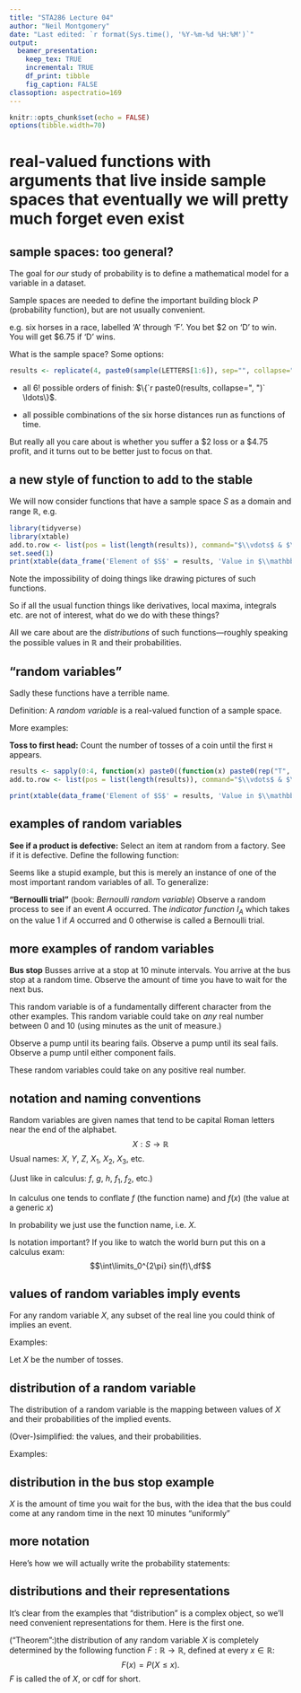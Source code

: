 ```yaml
---
title: "STA286 Lecture 04"
author: "Neil Montgomery"
date: "Last edited: `r format(Sys.time(), '%Y-%m-%d %H:%M')`"
output: 
  beamer_presentation:
    keep_tex: TRUE
    incremental: TRUE
    df_print: tibble
    fig_caption: FALSE
classoption: aspectratio=169
---
```


```r
knitr::opts_chunk$set(echo = FALSE)
options(tibble.width=70)
```

# real-valued functions with arguments that live inside sample spaces that eventually we will pretty much forget even exist

## sample spaces: too general?

The goal for *our* study of probability is to define a mathematical model for a variable in a dataset.

Sample spaces are needed to define the important building block $P$ (probability function), but are not usually convenient.

\pause e.g. six horses in a race, labelled 'A' through 'F'. You bet \$2 on 'D' to win. You will get \$6.75 if 'D' wins. 

\pause What is the sample space? Some options:

```r
results <- replicate(4, paste0(sample(LETTERS[1:6]), sep="", collapse=""))
```

* all 6! possible orders of finish: $\{`r  paste0(results, collapse=", ")` \ldots\}$.

* all possible combinations of the six horse distances run as functions of time.

\pause But really all you care about is whether you suffer a \$2 loss or a \$4.75 profit, and it turns out to be better just to focus on that.

## a new style of function to add to the stable

We will now consider functions that have a sample space $S$ as a domain and range $\mathbb{R}$, e.g.

```r
library(tidyverse)
library(xtable)
add.to.row <- list(pos = list(length(results)), command="$\\vdots$ & $\\vdots$ \\\\")
set.seed(1)
print(xtable(data_frame('Element of $S$' = results, 'Value in $\\mathbb{R}$' = ifelse(substr(results,1,1)=="D", 4.75, -2)), align = "ccc"), sanitize.colnames.function = function(x){x}, comment=FALSE, include.rownames = FALSE, add.to.row=add.to.row, )
```

\pause Note the impossibility of doing things like drawing pictures of such functions. 

So if all the usual function things like derivatives, local maxima, integrals etc. are not of interest, what do we do with these things?

\pause All we care about are the *distributions* of such functions---roughly speaking the possible values in $\mathbb{R}$ and their probabilities. 

## "random variables"

Sadly these functions have a terrible name.

Definition: A *random variable* is a real-valued function of a sample space. 

More examples:

**Toss to first head:** Count the number of tosses of a coin until the first `H` appears. 

```r
results <- sapply(0:4, function(x) paste0((function(x) paste0(rep("T", x), collapse = ""))(x), "H"))
add.to.row <- list(pos = list(length(results)), command="$\\vdots$ & $\\vdots$ \\\\")

print(xtable(data_frame('Element of $S$' = results, 'Value in $\\mathbb{R}$' = nchar(results)), align = "ccc"), sanitize.colnames.function = function(x){x}, comment=FALSE, include.rownames = FALSE, add.to.row=add.to.row, )
```

## examples of random variables

**See if a product is defective:** Select an item at random from a factory. See if it is defective. Define the following function:

\begin{table}[ht]
\centering
\begin{tabular}{cc}
  \hline
Element of $S$ & Value in $\mathbb{R}$ \\ 
  \hline
Defective &   1 \\ 
Not Defective & 0 \\ \hline
\end{tabular}
\end{table}

\pause Seems like a stupid example, but this is merely an instance of one of the most important random variables of all. To generalize:

**"Bernoulli trial"** (book: *Bernoulli random variable*) Observe a random process to see if an event $A$ occurred. The *indicator function* $I_A$ which takes on the value 1 if $A$ occurred and 0 otherwise is called a Bernoulli trial. 

## more examples of random variables

**Bus stop** Busses arrive at a stop at 10 minute intervals. You arrive at the bus stop at a random time. Observe the amount of time you have to wait for the next bus. 

\pause This random variable is of a fundamentally different character from the other examples. This random variable could take on *any* real number between 0 and 10 (using minutes as the unit of measure.)

\pause \textbf{Failure time(s)} Observe a pump until its bearing fails. Observe a pump until its seal fails. Observe a pump until either component fails. 

These random variables could take on any positive real number.

## notation and naming conventions

Random variables are given names that tend to be capital Roman letters near the end of the alphabet.
$$X: S \to \mathbb{R}$$
\pause Usual names: $X$, $Y$, $Z$, $X_1$, $X_2$, $X_3$, etc.

(Just like in calculus: $f$, $g$, $h$, $f_1$, $f_2$, etc.)

\pause In calculus one tends to conflate $f$ (the function name) and $f(x)$ (the value at a generic $x$)

In probability we just use the function name, i.e. $X$. 

\pause Is notation important? If you like to watch the world burn put this on a calculus exam:
$$\int\limits_0^{2\pi} sin(f)\,df$$

## values of random variables imply events

For any random variable $X$, any subset of the real line you could think of implies an event. 

Examples:

\textbf{Toss to first head:} Let $X$ be the number of tosses. 

\begin{table}[ht]
\centering
\begin{tabular}{cc}
  \hline
$X$ taking on any of these values & Implies this event \\ 
  \hline
\onslide<1->{ $X \in \{1\}$} &  \onslide<2->{$\{H\}$} \\ 
\onslide<3->{ $X \in [2,4]$} &  \onslide<4->{$\{TH, TTH, TTTH\}$} \\ 
\onslide<5->{ $X \in [2,4)$} &  \onslide<6->{$\{TH, TTH\}$} \\ 
\onslide<7->{ $X \in (-9, -3.2]$} &  \onslide<8->{$\emptyset$} \\ 
\onslide<9->{ $X \in [0.5, 1.3) \cup (\pi, \pi + 1)$} &  \onslide<10->{$\{H, TTTH\}$} \\ 
\onslide<10->{ $X \in [0, \infty)$} &  \onslide<11->{$S$} \\ \hline
\end{tabular}
\end{table}

## distribution of a random variable

The distribution of a random variable is the mapping between values of $X$ and their probabilities of the implied events. 

(Over-)simplified: the values, and their probabilities.

Examples:

\begin{table}[ht]
\centering
\begin{tabular}{cc}
  \hline
$X$ taking on any of these values & Probability \\ 
  \hline
\onslide<1->{ $X \in \{1\}$} &  \onslide<2->{$\frac{1}{2}$} \\ 
\onslide<3->{ $X \in [2,4]$} &  \onslide<4->{$\frac{1}{4} + \frac{1}{8} + \frac{1}{16} = \frac{7}{16}$} \\ 
\onslide<5->{ $X \in [2,4)$} &  \onslide<6->{$\frac{1}{4} + \frac{1}{8} = \frac{3}{8}$} \\ 
\onslide<7->{ $X \in (-9, -3.2]$} &  \onslide<8->{$0$} \\ 
\onslide<9->{ $X \in [0.5, 1.3) \cup (\pi, \pi + 1)$} &  \onslide<10->{$\frac{1}{2} + \frac{1}{8} = \frac{5}{8}$} \\ 
\onslide<11->{ $X \in [0, \infty)$} &  \onslide<12->{$1$} \\ \hline
\end{tabular}
\end{table}

## distribution in the bus stop example

$X$ is the amount of time you wait for the bus, with the idea that the bus could come at any random time in the next 10 minutes "uniformly"

\begin{table}[ht]
\centering
\begin{tabular}{cc}
  \hline
$X$ taking on any of these values & Probability \\ 
  \hline
\onslide<1->{ $X \in [2,4]$} &  \onslide<2->{$\frac{2}{10}$} \\ 
\onslide<3->{ $X \in [3,5]$} &  \onslide<4->{$\frac{2}{10}$} \\ 
\onslide<5->{ $X \in (-9, -3.2]$} &  \onslide<6->{$0$} \\ 
\onslide<7->{ $X \in [0.5, 1.3) \cup (\pi, \pi + 1)$} &  \onslide<8->{$\frac{0.8}{10} + \frac{\pi}{10}$} \\ 
\onslide<9->{ $X \in [2, 2.1]$} &  \onslide<10->{$0.01$} \\
\onslide<11->{ $X \in [2, 2.001]$} &  \onslide<12->{$0.0001$} \\
\onslide<13->{ $X \in \{2\}$} &  \onslide<14->{$0$} \\ \hline
\end{tabular}
\end{table}

## more notation

Here's how we will actually write the probability statements:

\begin{table}[ht]
\centering
\begin{tabular}{ll}
  \hline
Inconvenient & Usual Notation \\ 
  \hline
{ $X \in [2,4]$} & {$P(2 \le X \le 4) = \frac{2}{10}$} \\ 
{ $X \in [3,5]$} &  {$P(3 \le X \le 5) = \frac{2}{10}$} \\ 
{ $X \in (-9, -3.2]$} &  {$P(-9 < X \le -3.2) = 0$} \\ 
{ $X \in \{2\}$} &  {$P(X = 2) = 0$} \\ \hline
\end{tabular}
\end{table}

## distributions and their representations

\textbf{When you know the distribution of a random variable, you know everything} \textit{(as far as probability theory goes.)}

\pause It's clear from the examples that "distribution" is a complex object, so we'll need convenient representations for them. Here is the first one.

\pause ("Theorem":)the distribution of any random variable $X$ is completely determined by the following function $F:\mathbb{R}\to\mathbb{R}$, defined at every $x \in \mathbb{R}:$
$$F(x) = P(X \le x).$$
$F$ is called the \textit{cumulative distribution function} of $X$, or cdf for short.



